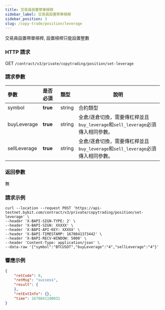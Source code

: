 ```yaml
---
title: 交易員設置帶單槓桿
sidebar_label: 交易員設置帶單槓桿
sidebar_position: 3
slug: /copy-trade/position/leverage
---
```

交易員設置帶單槓桿, 設置槓桿只能設置整數

### HTTP 請求
GET `/contract/v3/private/copytrading/position/set-leverage`

### 請求參數
| 參數 | 是否必須 | 類型	 | 說明|
|:----- |:-------|:-----|------ |
|symbol |**true** |string |合約類型 |
|buyLeverage |**true** |string |全倉/逐倉切換，需要傳杠桿並且`buy_leverage`和`sell_leverage`必須傳入相同參數。|
|sellLeverage |**true** |string |全倉/逐倉切換，需要傳杠桿並且`buy_leverage`和`sell_leverage`必須傳入相同參數。 |

### 返回參數
無

### 請求示例

```http
curl --location --request POST 'https://api-testnet.bybit.com/contract/v3/private/copytrading/position/set-leverage' \
--header 'X-BAPI-SIGN-TYPE: 2' \
--header 'X-BAPI-SIGN: XXXXX' \
--header 'X-BAPI-API-KEY: XXXXX' \
--header 'X-BAPI-TIMESTAMP: 1670841373442' \
--header 'X-BAPI-RECV-WINDOW: 5000' \
--header 'Content-Type: application/json' \
--data-raw '{"symbol":"BTCUSDT","buyLeverage":"4","sellLeverage":"4"}'
```

### 響應示例

```json
{
    "retCode": 0,
    "retMsg": "success",
    "result": {
    },
    "retExtInfo": {},
    "time": 1670841190031
}
```